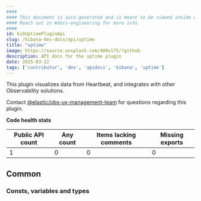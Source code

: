 ```yaml
---
####
#### This document is auto-generated and is meant to be viewed inside our experimental, new docs system.
#### Reach out in #docs-engineering for more info.
####
id: kibUptimePluginApi
slug: /kibana-dev-docs/api/uptime
title: "uptime"
image: https://source.unsplash.com/400x175/?github
description: API docs for the uptime plugin
date: 2025-03-22
tags: ['contributor', 'dev', 'apidocs', 'kibana', 'uptime']
---
```


This plugin visualizes data from Heartbeat, and integrates with other Observability solutions.

Contact [@elastic/obs-ux-management-team](https://github.com/orgs/elastic/teams/obs-ux-management-team) for questions regarding this plugin.

**Code health stats**

| Public API count  | Any count | Items lacking comments | Missing exports |
|-------------------|-----------|------------------------|-----------------|
| 1 | 0 | 0 | 0 |

## Common

### Consts, variables and types
<DocDefinitionList data={uptimeObj.common.misc}/>

